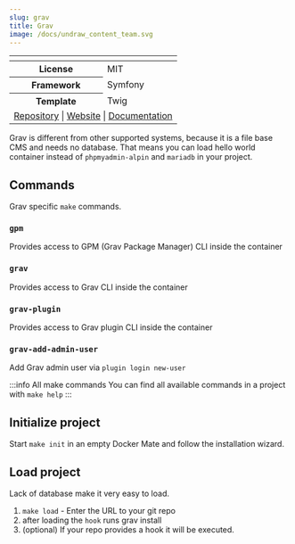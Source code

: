```yaml
---
slug: grav
title: Grav
image: /docs/undraw_content_team.svg
---
```



<table className="info-table">
    <thead>
        <tr>
            <th colSpan="2">
                <LogoSvg alt="Grav CMS" className="img-fluid grav-logo"/>
            </th>
        </tr>
    </thead>
    <tbody>
        <tr>
            <th>License</th>
            <td>MIT</td>
        </tr>
        <tr>
            <th>Framework</th>
            <td>Symfony</td>
        </tr>
        <tr>
            <th>Template</th>
            <td>Twig</td>
        </tr>
        <tr>
            <td colSpan="2"><a href="https://github.com/getgrav/grav" rel="noopener" target="_blank">Repository</a> | <a
                href="https://getgrav.org/" rel="noopener" target="_blank">Website</a> | <a
                href="https://learn.getgrav.org/">Documentation</a></td>
        </tr>
    </tbody>
</table>

Grav is different from other supported systems, because it is a file base CMS and needs no database.
That means you can load hello world container instead of `phpmyadmin-alpin` and `mariadb` in your project.

## Commands
Grav specific `make` commands.

### `gpm`
Provides access to GPM (Grav Package Manager) CLI inside the container

### `grav`
Provides access to Grav CLI inside the container

### `grav-plugin`
Provides access to Grav plugin CLI inside the container

### `grav-add-admin-user`
Add Grav admin user via `plugin login new-user`

:::info All make commands
You can find all available commands in a project with `make help`
:::

## Initialize project

Start `make init` in an empty Docker Mate and follow the installation wizard.

## Load project

Lack of database make it very easy to load.

1. `make load` - Enter the URL to your git repo
2. after loading the `hook` runs grav install
3. (optional) If your repo provides a hook it will be executed.

<FooterSvg className="img--footer"/>